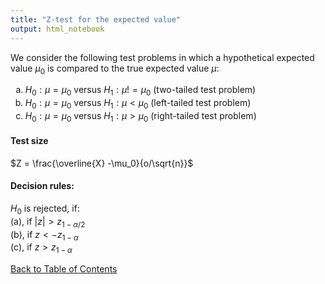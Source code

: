 ```yaml
---
title: "Z-test for the expected value"
output: html_notebook
---
```


We consider the following test problems in which a hypothetical expected value $\mu_0$ is compared to the true expected value $\mu$: <br>

(a) $H_0: \mu = \mu_0$ versus $H_1: \mu != \mu_0$ (two-tailed test problem) <br>
(b) $H_0: \mu = \mu_0$ versus $H_1: \mu < \mu_0$ (left-tailed test problem) <br>
(c) $H_0: \mu = \mu_0$ versus $H_1: \mu > \mu_0$ (right-tailed test problem) <br>

#### Test size
$Z = \frac{\overline{X} -\mu_0}{o/\sqrt{n}}$ <br>

#### Decision rules:
$H_0$ is rejected, if: <br>
(a), if $|z| > z_{1-\alpha/2}$ <br>
(b), if $z < - z_{1-\alpha}$ <br>
(c), if $z > z_{1-\alpha}$ <br>

[Back to Table of Contents](../)
